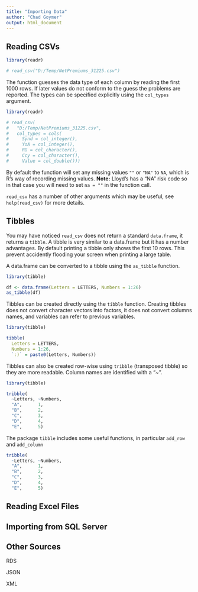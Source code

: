 ```yaml
---
title: "Importing Data"
author: "Chad Goymer"
output: html_document
---
```


Reading CSVs
------------

```r
library(readr)

# read_csv("D:/Temp/NetPremiums_31225.csv")
```

The function guesses the data type of each column by reading the first 1000 rows. If later values 
do not conform to the guess the problems are reported. The types can be specified explicitly using 
the `col_types` argument.

```r
library(readr)

# read_csv(
#   "D:/Temp/NetPremiums_31225.csv", 
#   col_types = cols(
#     Synd = col_integer(),
#     YoA = col_integer(),
#     RG = col_character(),
#     Ccy = col_character(),
#     Value = col_double()))

```

By default the function will set any missing values `""` or `"NA"` to `NA`, which is R's way of 
recording missing values. __Note:__ Lloyd's has a "NA" risk code so in that case you will need 
to set `na = ""` in the function call.

`read_csv` has a number of other arguments which may be useful, see `help(read_csv)` for more 
details.

Tibbles
-------

You may have noticed `read_csv` does not return a standard `data.frame`, it returns a `tibble`. A 
tibble is very similar to a data.frame but it has a number advantages. By default printing a tibble 
only shows the first 10 rows. This prevent accidently flooding your screen when printing a large 
table.

A data.frame can be converted to a tibble using the `as_tibble` function.

```r
library(tibble)

df <- data.frame(Letters = LETTERS, Numbers = 1:26)
as_tibble(df)
```

Tibbles can be created directly using the `tibble` function. Creating tibbles does not convert 
character vectors into factors, it does not convert columns names, and variables can refer to 
previous variables.

```r
library(tibble)

tibble(
  Letters = LETTERS, 
  Numbers = 1:26, 
  `:)` = paste0(Letters, Numbers))
```

Tibbles can also be created row-wise using `tribble` (transposed tibble) so they are more readable. 
Column names are identified with a "~".

```r
library(tibble)

tribble(
  ~Letters, ~Numbers,
  "A",      1,
  "B",      2,
  "C",      3,
  "D",      4,
  "E",      5)
```

The package `tibble` includes some useful functions, in particular `add_row` and `add_column`

```r
tribble(
  ~Letters, ~Numbers,
  "A",      1,
  "B",      2,
  "C",      3,
  "D",      4,
  "E",      5)
```

Reading Excel Files
-------------------

Importing from SQL Server
-------------------------

Other Sources
-------------

RDS

JSON

XML
